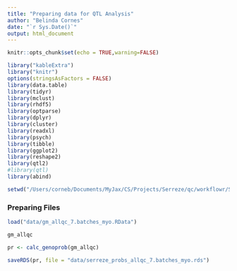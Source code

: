 ```yaml
---
title: "Preparing data for QTL Analysis"
author: "Belinda Cornes"
date: "`r Sys.Date()`"
output: html_document
---
```


```r
knitr::opts_chunk$set(echo = TRUE,warning=FALSE)

library("kableExtra")
library("knitr")
options(stringsAsFactors = FALSE)
library(data.table) 
library(tidyr)     
library(mclust)     
library(rhdf5)      
library(optparse)
library(dplyr)
library(cluster)
library(readxl)
library(psych)
library(tibble)
library(ggplot2)
library(reshape2)
library(qtl2)
#library(qtl)
library(abind)

setwd("/Users/corneb/Documents/MyJax/CS/Projects/Serreze/qc/workflowr/Serreze-T1D_Workflow")

```

### Preparing Files
```r

load("data/gm_allqc_7.batches_myo.RData")

gm_allqc

pr <- calc_genoprob(gm_allqc)

saveRDS(pr, file = "data/serreze_probs_allqc_7.batches_myo.rds")

```
